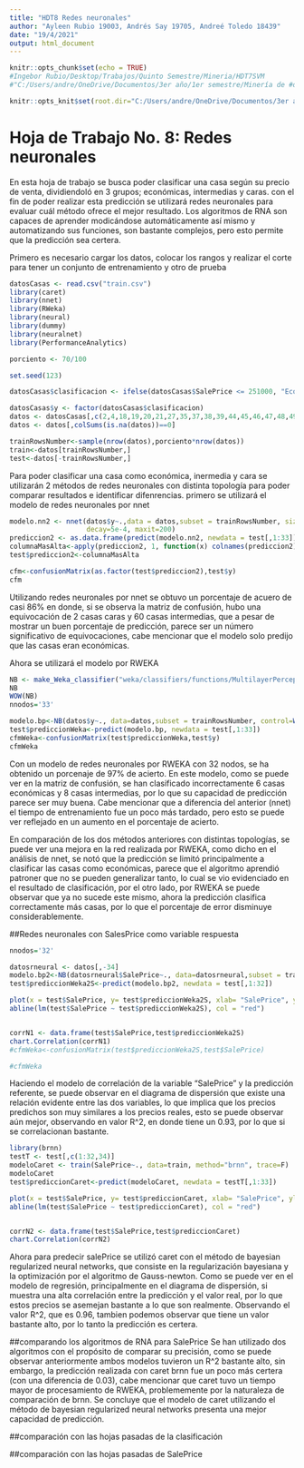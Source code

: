 ```yaml
---
title: "HDT8 Redes neuronales"
author: "Ayleen Rubio 19003, Andrés Say 19705, Andreé Toledo 18439"
date: "19/4/2021"
output: html_document
---
```


```r
knitr::opts_chunk$set(echo = TRUE)
#Ingebor Rubio/Desktop/Trabajos/Quinto Semestre/Mineria/HDT7SVM
#"C:/Users/andre/OneDrive/Documentos/3er año/1er semestre/Minería de #datos/HDT8-Redes-neuronales"

knitr::opts_knit$set(root.dir="C:/Users/andre/OneDrive/Documentos/3er año/1er semestre/Minería de datos/HDT8-Redes-neuronales")
```

# Hoja de Trabajo No. 8: Redes neuronales

En esta hoja de trabajo se busca poder clasificar una casa según su precio de venta, dividiendoló en 3 grupos; económicas, intermedias y caras. con el fin de poder realizar esta predicción se utilizará redes neuronales para evaluar cuál método ofrece el mejor resultado. Los algoritmos de RNA son capaces de aprender modicándose automáticamente así mismo y automatizando sus funciones, son bastante complejos, pero esto permite que la predicción sea certera.

Primero es necesario cargar los datos, colocar los rangos y realizar el corte para tener un conjunto de entrenamiento y otro de prueba
```r
datosCasas <- read.csv("train.csv")
library(caret)
library(nnet)
library(RWeka)
library(neural)
library(dummy)
library(neuralnet)
library(PerformanceAnalytics)

porciento <- 70/100

set.seed(123)

datosCasas$clasificacion <- ifelse(datosCasas$SalePrice <= 251000, "Economicas", ifelse(datosCasas$SalePrice <= 538000, "Intermedias", ifelse(datosCasas$SalePrice <= 755000, "Caras")))

datosCasas$y <- factor(datosCasas$clasificacion)
datos <- datosCasas[,c(2,4,18,19,20,21,27,35,37,38,39,44,45,46,47,48,49,50,51,52,53,55,57,60,62,63,67,68,69,70,71,72,76,77,78,81,83)]
datos <- datos[,colSums(is.na(datos))==0]

trainRowsNumber<-sample(nrow(datos),porciento*nrow(datos))
train<-datos[trainRowsNumber,]
test<-datos[-trainRowsNumber,]
```

Para poder clasificar una casa como económica, inermedia y cara se utilizarán 2 métodos de redes neuronales con distinta topología para poder comparar resultados e identificar difenrencias.
primero se utilizará el modelo de redes neuronales por nnet

```r


modelo.nn2 <- nnet(datos$y~.,data = datos,subset = trainRowsNumber, size=2, rang=0.1,
                   decay=5e-4, maxit=200) 
prediccion2 <- as.data.frame(predict(modelo.nn2, newdata = test[,1:33]))
columnaMasAlta<-apply(prediccion2, 1, function(x) colnames(prediccion2)[which.max(x)])
test$prediccion2<-columnaMasAlta 

cfm<-confusionMatrix(as.factor(test$prediccion2),test$y)
cfm
```
Utilizando redes neuronales por nnet se obtuvo un porcentaje de acuero de casi 86% en donde, si se observa la matriz de confusión, hubo una equivocación de 2 casas caras y 60 casas intermedias, que a pesar de mostrar un buen porcentaje de predicción, parece ser un número significativo de equivocaciones, cabe mencionar que el modelo solo predijo que las casas eran económicas.

Ahora se utilizará el modelo por RWEKA
```r
NB <- make_Weka_classifier("weka/classifiers/functions/MultilayerPerceptron")
NB 
WOW(NB)
nnodos='33'

modelo.bp<-NB(datos$y~., data=datos,subset = trainRowsNumber, control=Weka_control(H=nnodos, N=1000, G=TRUE), options=NULL)
test$prediccionWeka<-predict(modelo.bp, newdata = test[,1:33])
cfmWeka<-confusionMatrix(test$prediccionWeka,test$y)
cfmWeka
```
Con un modelo de redes neuronales por RWEKA con 32 nodos, se ha obtenido un porcenaje de 97% de acierto. En este modelo, como se puede ver en la matriz de confusión, se han clasificado incorrectamente 6 casas económicas y 8 casas intermedias, por lo que su capacidad de predicción parece ser muy buena. Cabe mencionar que a diferencia del anterior (nnet) el tiempo de entrenamiento fue un poco más tardado, pero esto se puede ver reflejado en un aumento en el porcentaje de acierto.

En comparación de los dos métodos anteriores con distintas topologías, se puede ver una mejora en la red realizada por RWEKA, como dicho en el análisis de nnet, se notó que la predicción se limitó principalmente a clasificar las casas como económicas, parece que el algoritmo aprendió patroner que no se pueden generalizar tanto, lo cual se vio evidenciado en el resultado de clasificación, por el otro lado, por RWEKA se puede observar que ya no sucede este mismo, ahora la predicción clasifica correctamente más casas, por lo que el porcentaje de error disminuye considerablemente.

##Redes neuronales con SalesPrice como variable respuesta

```r

nnodos='32'

datosrneural <- datos[,-34]
modelo.bp2<-NB(datosrneural$SalePrice~., data=datosrneural,subset = trainRowsNumber, control=Weka_control(H=nnodos, N=1000, G=TRUE), options=NULL)
test$prediccionWeka2S<-predict(modelo.bp2, newdata = test[,1:32])

plot(x = test$SalePrice, y= test$prediccionWeka2S, xlab= "SalePrice", ylab= "Prediccion", main = "SalePrice vs predicción")
abline(lm(test$SalePrice ~ test$prediccionWeka2S), col = "red")


corrN1 <- data.frame(test$SalePrice,test$prediccionWeka2S)
chart.Correlation(corrN1)
#cfmWeka<-confusionMatrix(test$prediccionWeka2S,test$SalePrice)

#cfmWeka
```
Haciendo el modelo de correlación de la variable "SalePrice" y la predicción referente, se puede observar en el diagrama de dispersión que existe una relación evidente entre las dos variables, lo que implica que los precios predichos son muy similares a los precios reales, esto se puede observar aún mejor, observando en valor R^2, en donde tiene un 0.93, por lo que si se correlacionan bastante.

```r
library(brnn)
testT <- test[,c(1:32,34)]
modeloCaret <- train(SalePrice~., data=train, method="brnn", trace=F)
modeloCaret
test$prediccionCaret<-predict(modeloCaret, newdata = testT[,1:33])

plot(x = test$SalePrice, y= test$prediccionCaret, xlab= "SalePrice", ylab= "Prediccion", main = "SalePrice vs predicción")
abline(lm(test$SalePrice ~ test$prediccionCaret), col = "red")


corrN2 <- data.frame(test$SalePrice,test$prediccionCaret)
chart.Correlation(corrN2)
```
Ahora para predecir salePrice se utilizó caret con el método de bayesian regularized neural networks, que consiste en la regularización bayesiana y la optimización por el algoritmo de Gauss-newton. Como se puede ver en el modelo de regresión, principalmente en el diagrama de dispersión, si muestra una alta correlación entre la predicción y el valor real, por lo que estos precios se asemejan bastante a lo que son realmente. Observando el valor R^2, que es 0.96, tambien podemos observar que tiene un valor bastante alto, por lo tanto la predicción es certera.

##comparando los algoritmos de RNA para SalePrice
Se han utilizado dos algoritmos con el propósito de comparar su precisión, como se puede observar anteriormente ambos modelos tuvieron un R^2 bastante alto, sin embargo, la predicción realizada con caret brnn fue un poco más certera (con una diferencia de 0.03), cabe mencionar que caret tuvo un tiempo mayor de procesamiento de RWEKA, problememente por la naturaleza de comparación de brnn. Se concluye que el modelo de caret utilizando el método de bayesian regularized neural networks presenta una mejor capacidad de predicción.

##comparación con las hojas pasadas de la clasificación


##comparación con las hojas pasadas de SalePrice


